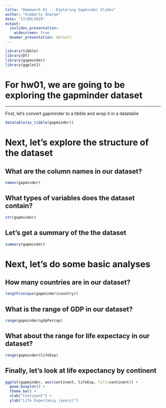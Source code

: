 ```yaml
---
title: "Homework 01 -- Exploring Gapminder Slides"
author: "Kimberly Sharpe"
date: "17/09/2019"
output:
  ioslides_presentation: 
    widescreen: true
  beamer_presentation: default
---
```


<!-- load packages and gapminder dataset  -->

```r
library(tibble)
library(DT)
library(gapminder)
library(ggplot2)
```

# For hw01, we are going to be exploring the gapminder dataset


---
First, let's convert gapminder to a tibble and wrap it in a datatable

```r
datatable(as_tibble(gapminder))
```


# Next, let's explore the structure of the dataset


## What are the column names in our dataset?

```r
names(gapminder)
```


## What types of variables does the dataset contain?

```r
str(gapminder)
```


## Let's get a summary of the the dataset

```r
summary(gapminder)
```



# Next, let's do some basic analyses


## How many countries are in our dataset?

```r
length(unique(gapminder$country))
```


## What is the range of GDP in our dataset? 

```r
range(gapminder$gdpPercap)
```


## What about the range for life expectacy in our dataset?

```r
range(gapminder$lifeExp)
```



## Finally, let's look at life expectancy by continent
```r
ggplot(gapminder, aes(continent, lifeExp, fill=continent)) +
  geom_boxplot() +
  theme_bw() +
  xlab("Continent") +
  ylab("Life Expectancy (years)")
```




